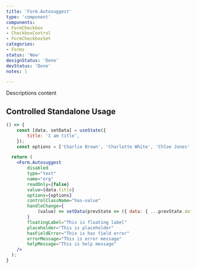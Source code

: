 ```yaml
---
title: 'Form.Autosuggest'
type: 'component'
components:
- FormCheckbox
- CheckboxControl
- FormCheckboxSet
categories:
- Forms
status: 'New'
designStatus: 'Done'
devStatus: 'Done'
notes: |

---
```


Descriptions content


## Controlled Standalone Usage

```jsx live
() => {
    const [data, setData] = useState({
        title: 'I am title',
    });
    const options = ['Charlie Brown', 'Charlotte White', 'Chloe Jones', 'Cooper King'];

  return (
    <Form.Autosuggest
        disabled
        type="text"
        name="org"
        readOnly={false}
        value={data.title}
        options={options}
        controlClassName="has-value"
        handleChange={
            (value) => setData(prevState => ({ data: { ...prevState.data, org: value } }))
        }
        floatingLabel="This is floating label"
        placeholder="This is placeholder"
        hasFieldError="This is has field error"
        errorMessage="This is error message"
        helpMessage="This is help message"
    />
  );
}
```
